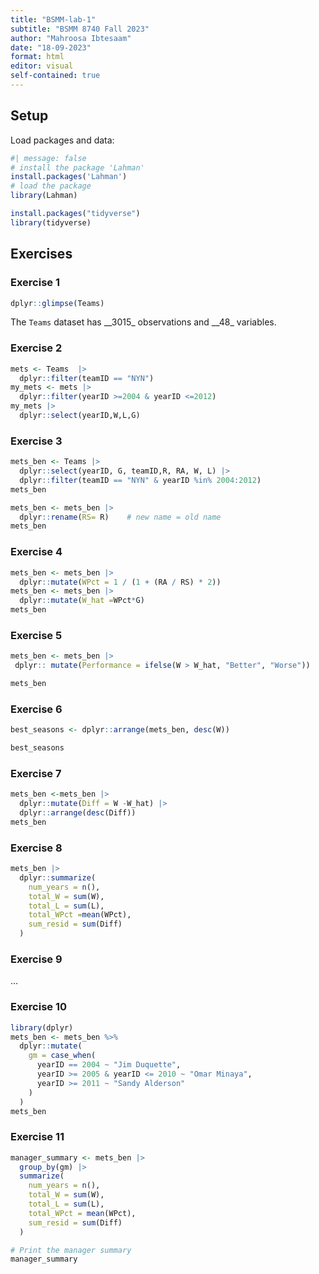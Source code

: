 ```yaml
---
title: "BSMM-lab-1"
subtitle: "BSMM 8740 Fall 2023"
author: "Mahroosa Ibtesaam"
date: "18-09-2023"
format: html
editor: visual
self-contained: true
---
```


## Setup

Load packages and data:

```r
#| message: false
# install the package 'Lahman'
install.packages('Lahman')
# load the package
library(Lahman)
```

```r
install.packages("tidyverse")
library(tidyverse)

```

## Exercises

### Exercise 1

```r
dplyr::glimpse(Teams)
```

The `Teams` dataset has \_\_3015\_ observations and \_\_48\_ variables.

### Exercise 2

```r
mets <- Teams  |> 
  dplyr::filter(teamID == "NYN")
my_mets <- mets |> 
  dplyr::filter(yearID >=2004 & yearID <=2012)
my_mets |> 
  dplyr::select(yearID,W,L,G) 
```

### Exercise 3

```r
mets_ben <- Teams |>
  dplyr::select(yearID, G, teamID,R, RA, W, L) |>
  dplyr::filter(teamID == "NYN" & yearID %in% 2004:2012)
mets_ben
```

```r
mets_ben <- mets_ben |>
  dplyr::rename(RS= R)    # new name = old name
mets_ben
```

### Exercise 4

```r
mets_ben <- mets_ben |>
  dplyr::mutate(WPct = 1 / (1 + (RA / RS) * 2))
mets_ben <- mets_ben |>
  dplyr::mutate(W_hat =WPct*G)
mets_ben
```

### Exercise 5

```r
mets_ben <- mets_ben |>
 dplyr:: mutate(Performance = ifelse(W > W_hat, "Better", "Worse"))

mets_ben
```

### Exercise 6

```r
best_seasons <- dplyr::arrange(mets_ben, desc(W))

best_seasons
```

### Exercise 7

```r
mets_ben <-mets_ben |> 
  dplyr::mutate(Diff = W -W_hat) |>
  dplyr::arrange(desc(Diff))
mets_ben
```

### Exercise 8

```r
mets_ben |>
  dplyr::summarize(
    num_years = n(), 
    total_W = sum(W), 
    total_L = sum(L), 
    total_WPct =mean(WPct), 
    sum_resid = sum(Diff)
  )
```

### Exercise 9

...

### Exercise 10

```r
library(dplyr)
mets_ben <- mets_ben %>%
  dplyr::mutate(
    gm = case_when(
      yearID == 2004 ~ "Jim Duquette",
      yearID >= 2005 & yearID <= 2010 ~ "Omar Minaya",
      yearID >= 2011 ~ "Sandy Alderson"
    )
  )
mets_ben
```

### Exercise 11

```r
manager_summary <- mets_ben |>
  group_by(gm) |>
  summarize(
    num_years = n(),
    total_W = sum(W),
    total_L = sum(L),
    total_WPct = mean(WPct),
    sum_resid = sum(Diff)
  )

# Print the manager summary
manager_summary
```
